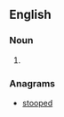 ==English==

===Noun===
{{head|en|noun plural form}}

# {{plural of|optode|lang=en}}

===Anagrams===
* [[stooped#English|stooped]]